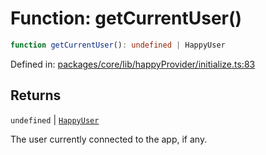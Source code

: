 # Function: getCurrentUser()

```ts
function getCurrentUser(): undefined | HappyUser
```

Defined in: [packages/core/lib/happyProvider/initialize.ts:83](https://github.com/HappyChainDevs/happychain/blob/99d9c499d60929c60f5b0529191c07ec6adb3faa/packages/core/lib/happyProvider/initialize.ts#L83)

## Returns

`undefined` | [`HappyUser`](/sdk/js/api/type-aliases/HappyUser)

The user currently connected to the app, if any.
